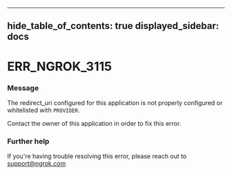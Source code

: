 

---
hide_table_of_contents: true
displayed_sidebar: docs
---


# ERR_NGROK_3115

### Message
The redirect_uri configured for this application is not properly configured or whitelisted with `PROVIDER`.

Contact the owner of this application in order to fix this error.

<ErrorDetails />



### Further help
If you're having trouble resolving this error, please reach out to [support@ngrok.com](mailto:support@ngrok.com?subject=Help%20with%20ERR_NGROK_3115)

